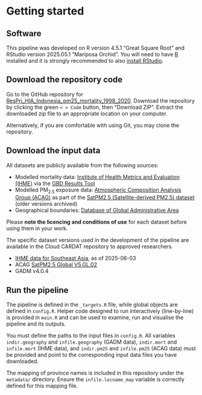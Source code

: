 # Getting started {#getting-started}

## Software

This pipeline was developed on R version 4.5.1 "Great Square Root" and RStudio version 2025.05.1 "Mariposa Orchid". You will need to have [R](https://www.r-project.org/) installed and it is strongly recommended to also [install RStudio](https://posit.co/download/rstudio-desktop/).

## Download the repository code

Go to the GitHub repository for [ResPrj_HIA_Indonesia_pm25_mortality_1998_2020](https://github.com/cardat/ResPrj_HIA_Indonesia_pm25_mortality_1998_2020). Download the repository by clicking the green `< > Code` button, then "Download ZIP". Extract the downloaded zip file to an appropriate location on your computer.

Alternatively, if you are comfortable with using Git, you may clone the repository.

## Download the input data

All datasets are publicly available from the following sources:

- Modelled mortality data: [Institute of Health Metrics and Evaluation (IHME)](https://www.healthdata.org/) via the [GBD Results Tool](https://vizhub.healthdata.org/gbd-results/)
- Modelled PM~2.5~ exposure data: [Atmospheric Composition Analysis Group (ACAG)](https://sites.wustl.edu/acag/) as part of the [SatPM2.5 (Satellite-derived PM2.5) dataset](https://sites.wustl.edu/acag/datasets/surface-pm2-5/) (older versions archived)
- Geographical boundaries: [Database of Global Administrative Area](https://gadm.org/index.html)

Please **note the licencing and conditions of use** for each dataset before using them in your work.


The specific dataset versions used in the development of the pipeline are available in the Cloud CARDAT repository to approved researchers.

- [IHME data for Southeast Asia](https://cardat.github.io/data_inventory/ihme_gbd_2021.html#ihme_gbd_2021_all_cause_mortality_sea_1998_2021), as of 2025-06-03
- ACAG [SatPM2.5 Global V5.GL.02](https://cardat.github.io/data_inventory/air_pollution_model_globalgwr_pm25.html#globalgwr_pm25_v5gl02_1998_2020)
- GADM v4.0.4

## Run the pipeline

The pipeline is defined in the `_targets.R` file, while global objects are defined in `config.R`. Helper code designed to run interactively (line-by-line) is provided in `main.R` and can be used to examine, run and visualise the pipeline and its outputs.

You must define the paths to the input files in `config.R`. All variables `indir.geography` and `infile.geography` (GADM data), `indir.mort` and `infile.mort` (IHME data), and `indir.pm25` and `infile.pm25` (ACAG data) must be provided and point to the corresponding input data files you have downloaded.

The mapping of province names is included in this repository under the `metadata/` directory. Ensure the `infile.locname_map` variable is correctly defined for this mapping file.